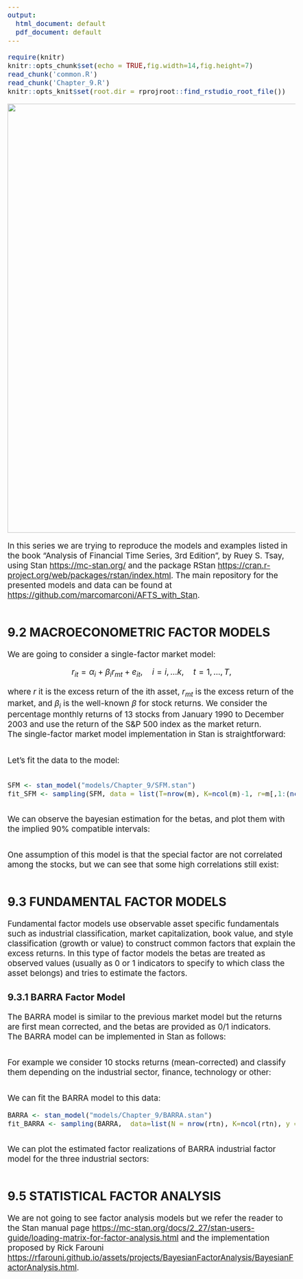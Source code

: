 ```yaml
---
output:
  html_document: default
  pdf_document: default
---
```


```{=html}
<style type="text/css">
  body{
  font-size: 14pt;
}
</style>
```
```r
require(knitr)
knitr::opts_chunk$set(echo = TRUE,fig.width=14,fig.height=7)
read_chunk('common.R')
read_chunk('Chapter_9.R')
knitr::opts_knit$set(root.dir = rprojroot::find_rstudio_root_file())

```

![](images/plot_9.2.png){width="1000"}

In this series we are trying to reproduce the models and examples listed in the book "Analysis of Financial Time Series, 3rd Edition", by Ruey S. Tsay, using Stan <https://mc-stan.org/> and the package RStan <https://cran.r-project.org/web/packages/rstan/index.html>. The main repository for the presented models and data can be found at <https://github.com/marcomarconi/AFTS_with_Stan>.

```r
```

## 9.2 MACROECONOMETRIC FACTOR MODELS

We are going to consider a single-factor market model:

$$ r_{it} = \alpha_i + \beta_i r_{mt} + e_{it}, \quad i=i,...k, \quad t=1,...,T,$$ 

where $r$ it is the excess return of the ith asset, $r_{mt}$ is the excess return of the market, and $\beta_i$ is the well-known $\beta$ for stock returns. We consider the percentage monthly returns of 13 stocks from January 1990 to December 2003 and use the return of the S&P 500 index as the market return.\
The single-factor market model implementation in Stan is straightforward:

```stan

```

Let's fit the data to the model:

```r
```

``` .R
SFM <- stan_model("models/Chapter_9/SFM.stan")
fit_SFM <- sampling(SFM, data = list(T=nrow(m), K=ncol(m)-1, r=m[,1:(ncol(m)-1)], m=m[,ncol(m)]), chains = 4, cores = 4, iter=1000)
```

```r
```

We can observe the bayesian estimation for the betas, and plot them with the implied 90% compatible intervals:

```r
```

One assumption of this model is that the special factor are not correlated among the stocks, but we can see that some high correlations still exist:

```r
```

## 9.3 FUNDAMENTAL FACTOR MODELS

Fundamental factor models use observable asset specific fundamentals such as industrial classification, market capitalization, book value, and style classification (growth or value) to construct common factors that explain the excess returns. In this type of factor models the betas are treated as observed values (usually as 0 or 1 indicators to specify to which class the asset belongs) and tries to estimate the factors.

### 9.3.1 BARRA Factor Model

The BARRA model is similar to the previous market model but the returns are first mean corrected, and the betas are provided as 0/1 indicators.\
The BARRA model can be implemented in Stan as follows:

```stan

```

For example we consider 10 stocks returns (mean-corrected) and classify them depending on the industrial sector, finance, technology or other:

```r
```

We can fit the BARRA model to this data:

``` .R
BARRA <- stan_model("models/Chapter_9/BARRA.stan")
fit_BARRA <- sampling(BARRA,  data=list(N = nrow(rtn), K=ncol(rtn), y = rtn, F=3, betas=ind.dum) , chains=4, cores=4)
```

```r
```

We can plot the estimated factor realizations of BARRA industrial factor model for the three industrial sectors:

```r
```

## 9.5 STATISTICAL FACTOR ANALYSIS

We are not going to see factor analysis models but we refer the reader to the Stan manual page <https://mc-stan.org/docs/2_27/stan-users-guide/loading-matrix-for-factor-analysis.html> and the implementation proposed by Rick Farouni <https://rfarouni.github.io/assets/projects/BayesianFactorAnalysis/BayesianFactorAnalysis.html>.
